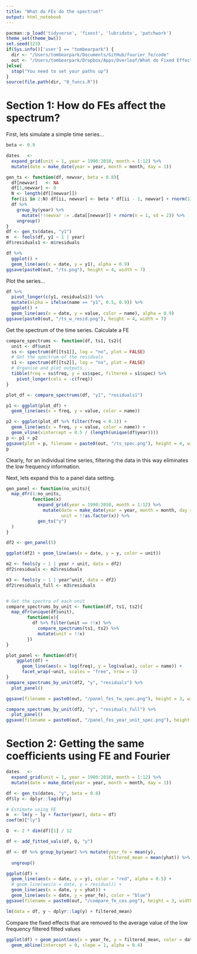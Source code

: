 ```yaml
---
title: "What do FEs do the spectrum?"
output: html_notebook
---
```


```r
pacman::p_load('tidyverse', 'fixest', 'lubridate', 'patchwork')
theme_set(theme_bw())
set.seed(123)
if(Sys.info()['user'] == "tombearpark") {
  dir <- "/Users/tombearpark/Documents/GitHub/fourier_fe/code"
  out <- "/Users/tombearpark/Dropbox/Apps/Overleaf/What do Fixed Effects do to your Data?/images"
}else{
  stop("You need to set your paths up")
}
source(file.path(dir, "0_funcs.R"))
```

# Section 1: How do FEs affect the spectrum?

First, lets simulate a simple time series...

```r
beta <- 0.9

dates   <- 
  expand_grid(unit = 1, year = 1990:2010, month = 1:12) %>% 
  mutate(date = make_date(year = year, month = month, day = 1))

gen_ts <- function(df, newvar, beta = 0.8){
  df[newvar]   <- NA
  df[1,newvar] <- 0
  N <- length(df[[newvar]])
  for(ii in 2:N) df[ii, newvar] <- beta * df[ii - 1, newvar] + rnorm(1) 
  df %>% 
    group_by(year) %>% 
      mutate(!!newvar := .data[[newvar]] + rnorm(n = 1, sd = 2)) %>% 
    ungroup()
}
df <- gen_ts(dates, "y1")
m  <- feols(df, y1 ~ 1 | year)
df$residuals1 <- m$residuals

df %>% 
  ggplot() + 
  geom_line(aes(x = date, y = y1), alpha = 0.9)
ggsave(paste0(out, "/ts.png"), height = 4, width = 7)
```

Plot the series...

```r
df %>% 
  pivot_longer(c(y1, residuals1)) %>% 
  mutate(alpha = ifelse(name == "y1", 0.5, 0.9)) %>%
  ggplot() + 
  geom_line(aes(x = date, y = value, color = name), alpha = 0.9)
ggsave(paste0(out, "/ts_w_resid.png"), height = 4, width = 7)
```

Get the spectrum of the time series. Calculate a FE

```r
compare_spectrums <- function(df, ts1, ts2){
  unit <- df$unit
  ss <- spectrum(df[[ts1]], log = "no", plot = FALSE)
  # Get the spectrum of the residuals
  s1 <- spectrum(df[[ts2]], log = "no", plot = FALSE)
  # Organise and plot outputs...
  tibble(freq = ss$freq, y = ss$spec, filtered = s1$spec) %>% 
    pivot_longer(cols = -c(freq))
}

plot_df <- compare_spectrums(df, "y1", "residuals1")

p1 <- ggplot(plot_df) + 
  geom_line(aes(x = freq, y = value, color = name)) 

p2 <- ggplot(plot_df %>% filter(freq < 0.1)) + 
  geom_line(aes(x = freq, y = value, color = name)) + 
  geom_vline(xintercept = 0.5 / (length(unique(df$year))))
p <- p1 + p2
ggsave(plot = p, filename = paste0(out, "/ts_spec.png"), height = 4, width = 10)
p
```

Clearly, for an individual time series, filtering the data in this way eliminates the low frequency information.

Next, lets expand this to a panel data setting.

```r

gen_panel <- function(no_units){
  map_dfr(1:no_units, 
          function(x) 
            expand_grid(year = 1990:2010, month = 1:12) %>% 
              mutate(date = make_date(year = year, month = month, day = 1), 
                     unit = !!as.factor(x)) %>% 
            gen_ts("y")
  )
}

df2 <- gen_panel(5)

ggplot(df2) + geom_line(aes(x = date, y = y, color = unit))

```

```r
m2 <- feols(y ~ 1 | year + unit, data = df2)
df2$residuals <- m2$residuals

m3 <- feols(y ~ 1 | year^unit, data = df2)
df2$residuals_full <- m3$residuals


# Get the spectra of each unit 
compare_spectrums_by_unit <- function(df, ts1, ts2){
  map_dfr(unique(df$unit), 
        function(x){
          df %>% filter(unit == !!x) %>% 
            compare_spectrums(ts1, ts2) %>% 
            mutate(unit = !!x)
        })
}

plot_panel <- function(df){
    ggplot(df) + 
      geom_line(aes(x = log(freq), y = log(value), color = name)) + 
      facet_wrap(~unit, scales = "free", nrow = 1)
}
compare_spectrums_by_unit(df2, "y", "residuals") %>% 
  plot_panel()

ggsave(filename = paste0(out, "/panel_fes_tw_spec.png"), height = 3, width = 10)
```

```r
compare_spectrums_by_unit(df2, "y", "residuals_full") %>% 
  plot_panel()
ggsave(filename = paste0(out, "/panel_fes_year_unit_spec.png"), height = 3, width = 10)
```

# Section 2: Getting the same coefficients using FE and Fourier

```r
dates   <- 
  expand_grid(unit = 1, year = 1980:2010, month = 1:12) %>% 
  mutate(date = make_date(year = year, month = month, day = 1))

df <- gen_ts(dates, "y", beta = 0.8)
df$ly <- dplyr::lag(df$y)

# Estimate using FE
m  <- lm(y ~ ly + factor(year), data = df)
coef(m)["ly"]
```

```r
Q  <- 2 * dim(df)[1] / 12

df <- add_fitted_vals(df, Q, "y")

df <- df %>% group_by(year) %>% mutate(year_fe = mean(y), 
                                       filtered_mean = mean(yhat)) %>% 
  ungroup()

ggplot(df) + 
  geom_line(aes(x = date, y = y), color = "red", alpha = 0.5) +
  # geom_line(aes(x = date, y = residual)) + 
  geom_line(aes(x = date, y = yhat)) + 
  geom_line(aes(x = date, y = year_fe), color = "blue") 
ggsave(filename = paste0(out, "/compare_fe_cos.png"), height = 3, width = 10)
```

```r

lm(data = df, y ~ dplyr::lag(y) + filtered_mean) 
```

Compare the fixed effects that are removed to the average value of the low frequency filtered fitted values

```r
ggplot(df) + geom_point(aes(x = year_fe, y = filtered_mean, color = date)) + 
  geom_abline(intercept = 0, slope = 1, alpha = 0.4)
```
